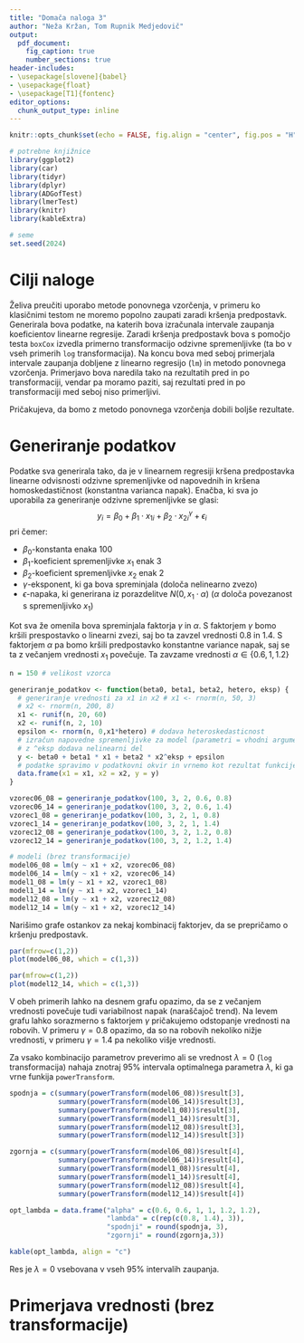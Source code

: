 ```yaml
---
title: "Domača naloga 3"
author: "Neža Kržan, Tom Rupnik Medjedovič"
output:
  pdf_document:
    fig_caption: true
    number_sections: true
header-includes:
- \usepackage[slovene]{babel}
- \usepackage{float}
- \usepackage[T1]{fontenc}
editor_options: 
  chunk_output_type: inline
---
```


```r
knitr::opts_chunk$set(echo = FALSE, fig.align = "center", fig.pos = "H", message = FALSE, warning = FALSE, results = F, fig.height =3, fig.width = 6.5)

# potrebne knjižnice
library(ggplot2)
library(car)
library(tidyr)
library(dplyr)
library(ADGofTest)
library(lmerTest)
library(knitr)
library(kableExtra)

# seme
set.seed(2024)
```

# Cilji naloge

Želiva preučiti uporabo metode ponovnega vzorčenja, v primeru ko klasičnimi testom ne moremo popolno zaupati zaradi kršenja predpostavk. Generirala bova podatke, na katerih bova izračunala intervale zaupanja koeficientov linearne regresije. Zaradi kršenja predpostavk  bova s pomočjo testa `boxCox` izvedla primerno transformacijo odzivne spremenljivke (ta bo v vseh primerih `log` transformacija). Na koncu bova med seboj primerjala intervale zaupanja dobljene z linearno regresijo (`lm`) in metodo ponovnega vzorčenja. Primerjavo bova naredila tako na rezultatih pred in po transformaciji, vendar pa moramo paziti, saj rezultati pred in po transformaciji med seboj niso primerljivi. 

Pričakujeva, da bomo z metodo ponovnega vzorčenja dobili boljše rezultate.

# Generiranje podatkov

Podatke sva generirala tako, da je v linearnem regresiji kršena predpostavka linearne odvisnosti odzivne spremenljivke od napovednih in kršena homoskedastičnost (konstantna varianca napak). Enačba, ki sva jo uporabila za generiranje odzivne spremenljivke se glasi:
$$y_i = \beta_0 + \beta_1 \cdot x_{1i} + \beta_2 \cdot x_{2i}^\gamma + \epsilon_i$$
pri čemer:

* $\beta_0$-konstanta enaka 100
* $\beta_1$-koeficient spremenljivke $x_1$ enak $3$ 
* $\beta_2$-koeficient spremenljivke $x_2$ enak $2$ 
* $\gamma$-eksponent, ki ga bova spreminjala (določa nelinearno zvezo)
* $\epsilon$-napaka, ki generirana iz porazdelitve $N(0,x_1\cdot\alpha)$ ($\alpha$ določa povezanost s spremenljivko $x_1$)

Kot sva že omenila bova spreminjala faktorja $\gamma$ in $\alpha$. S faktorjem $\gamma$ bomo kršili prespostavko o linearni zvezi, saj bo ta zavzel vrednosti $0.8$ in $1.4$. S faktorjem $\alpha$ pa bomo kršili predpostavko konstantne variance napak, saj se ta z večanjem vrednosti $x_1$ povečuje. Ta zavzame vrednosti $\alpha\in\{0.6, 1, 1.2\}$

```r
n = 150 # velikost vzorca

generiranje_podatkov <- function(beta0, beta1, beta2, hetero, eksp) {
  # generiranje vrednosti za x1 in x2 # x1 <- rnorm(n, 50, 3)
  # x2 <- rnorm(n, 200, 8)
  x1 <- runif(n, 20, 60)
  x2 <- runif(n, 2, 10)
  epsilon <- rnorm(n, 0,x1*hetero) # dodava heteroskedasticnost
  # izračun napovedne spremenljivke za model (parametri = vhodni argumenti) 
  # z ^eksp dodava nelinearni del
  y <- beta0 + beta1 * x1 + beta2 * x2^eksp + epsilon
  # podatke spravimo v podatkovni okvir in vrnemo kot rezultat funkcije
  data.frame(x1 = x1, x2 = x2, y = y) 
}

vzorec06_08 = generiranje_podatkov(100, 3, 2, 0.6, 0.8)
vzorec06_14 = generiranje_podatkov(100, 3, 2, 0.6, 1.4)
vzorec1_08 = generiranje_podatkov(100, 3, 2, 1, 0.8)
vzorec1_14 = generiranje_podatkov(100, 3, 2, 1, 1.4)
vzorec12_08 = generiranje_podatkov(100, 3, 2, 1.2, 0.8)
vzorec12_14 = generiranje_podatkov(100, 3, 2, 1.2, 1.4)

# modeli (brez transformacije)
model06_08 = lm(y ~ x1 + x2, vzorec06_08)
model06_14 = lm(y ~ x1 + x2, vzorec06_14)
model1_08 = lm(y ~ x1 + x2, vzorec1_08)
model1_14 = lm(y ~ x1 + x2, vzorec1_14)
model12_08 = lm(y ~ x1 + x2, vzorec12_08)
model12_14 = lm(y ~ x1 + x2, vzorec12_14)
```

Narišimo grafe ostankov za nekaj kombinacij faktorjev, da se prepričamo o kršenju predpostavk.

```r
par(mfrow=c(1,2))
plot(model06_08, which = c(1,3))
```

```r
par(mfrow=c(1,2))
plot(model12_14, which = c(1,3))
```

V obeh primerih lahko na desnem grafu opazimo, da se z večanjem vrednosti povečuje tudi variabilnost napak (naraščajoč trend). Na levem grafu lahko sorazmerno s faktorjem $\gamma$ pričakujemo odstopanje vrednosti na robovih. V primeru $\gamma=0.8$ opazimo, da so na robovih nekoliko nižje vrednosti, v primeru $\gamma=1.4$ pa nekoliko višje vrednosti.

Za vsako kombinacijo parametrov preverimo ali se vrednost $\lambda=0$ (`log` transformacija) nahaja znotraj 95% intervala optimalnega parametra $\lambda$, ki ga vrne funkija `powerTransform`.

```r
spodnja = c(summary(powerTransform(model06_08))$result[3],
            summary(powerTransform(model06_14))$result[3],
            summary(powerTransform(model1_08))$result[3],
            summary(powerTransform(model1_14))$result[3],
            summary(powerTransform(model12_08))$result[3],
            summary(powerTransform(model12_14))$result[3])

zgornja = c(summary(powerTransform(model06_08))$result[4],
            summary(powerTransform(model06_14))$result[4],
            summary(powerTransform(model1_08))$result[4],
            summary(powerTransform(model1_14))$result[4],
            summary(powerTransform(model12_08))$result[4],
            summary(powerTransform(model12_14))$result[4])

opt_lambda = data.frame("alpha" = c(0.6, 0.6, 1, 1, 1.2, 1.2),
                        "lambda" = c(rep(c(0.8, 1.4), 3)),
                        "spodnji" = round(spodnja, 3),
                        "zgornji" = round(zgornja,3))

kable(opt_lambda, align = "c")
```

Res je $\lambda=0$ vsebovana v vseh 95% intervalih zaupanja.


# Primerjava vrednosti (brez transformacije)



